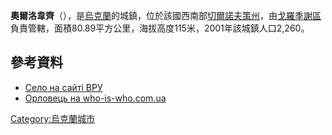 {{coord|49|14|12|N|31|35|18|E|scale:30000_region:UA|display=title}}

<!-- 檔案不存在 [[Image:Село_Орловець_Городищенського_району_Черкаської_області.jpg|right]] -->

'''奧爾洛韋齊'''（{{lang-uk|Орловець}}），是[[烏克蘭|烏克蘭]]的城鎮，位於該國西南部[[切爾諾夫策州|切爾諾夫策州]]，由[[戈羅季謝區|戈羅季謝區]]負責管轄，面積80.89平方公里，海拔高度115米，2001年該城鎮人口2,260。

==參考資料==
*[http://gska2.rada.gov.ua/pls/z7502/A005?rdat1=26.12.2008&rf7571=37415 Село на сайті ВРУ]{{dead link|date=2017年12月 |bot=InternetArchiveBot |fix-attempted=yes }}
* [http://who-is-who.com.ua/bookmaket/mischerkasy2009/2/26.html Орловець на who-is-who.com.ua]{{dead link|date=2017年12月 |bot=InternetArchiveBot |fix-attempted=yes }}

{{Ukraine-geo-stub}}
[[Category:烏克蘭城市|Category:烏克蘭城市]]